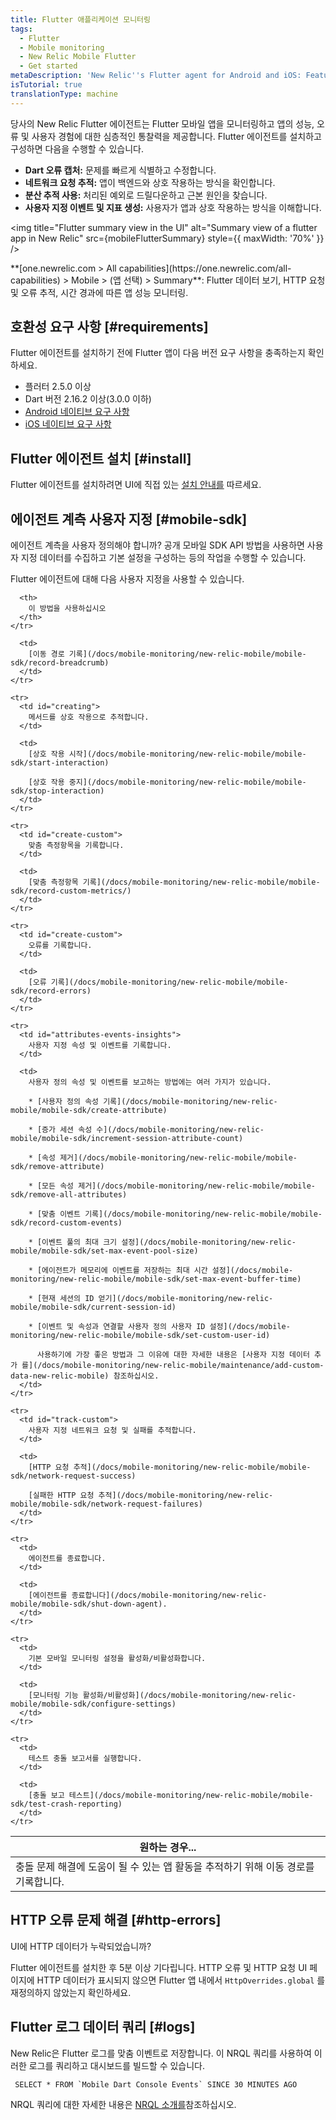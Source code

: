 ```yaml
---
title: Flutter 애플리케이션 모니터링
tags:
  - Flutter
  - Mobile monitoring
  - New Relic Mobile Flutter
  - Get started
metaDescription: 'New Relic''s Flutter agent for Android and iOS: Features, compatibility, requirements, installation, and upgrade procedures.'
isTutorial: true
translationType: machine
---
```



당사의 New Relic Flutter 에이전트는 Flutter 모바일 앱을 모니터링하고 앱의 성능, 오류 및 사용자 경험에 대한 심층적인 통찰력을 제공합니다. Flutter 에이전트를 설치하고 구성하면 다음을 수행할 수 있습니다.

* **Dart 오류 캡처:** 문제를 빠르게 식별하고 수정합니다.
* **네트워크 요청 추적:** 앱이 백엔드와 상호 작용하는 방식을 확인합니다.
* **분산 추적 사용:** 처리된 예외로 드릴다운하고 근본 원인을 찾습니다.
* **사용자 지정 이벤트 및 지표 생성:** 사용자가 앱과 상호 작용하는 방식을 이해합니다.

<img
  title="Flutter summary view in the UI"
  alt="Summary view of a flutter app in New Relic"
  src={mobileFlutterSummary}
  style={{ maxWidth: '70%' }}
/>

<figcaption>
  **[one.newrelic.com > All capabilities](https://one.newrelic.com/all-capabilities) > Mobile > (앱 선택) > Summary**: Flutter 데이터 보기, HTTP 요청 및 오류 추적, 시간 경과에 따른 앱 성능 모니터링.
</figcaption>

## 호환성 요구 사항 [#requirements]

Flutter 에이전트를 설치하기 전에 Flutter 앱이 다음 버전 요구 사항을 충족하는지 확인하세요.

* 플러터 2.5.0 이상
* Dart 버전 2.16.2 이상(3.0.0 이하)
* [Android 네이티브 요구 사항](/docs/mobile-monitoring/new-relic-mobile-android/get-started/new-relic-android-compatibility-requirements)
* [iOS 네이티브 요구 사항](/docs/mobile-monitoring/new-relic-mobile-ios/get-started/new-relic-ios-compatibility-requirements)

## Flutter 에이전트 설치 [#install]

Flutter 에이전트를 설치하려면 UI에 직접 있는 [설치 안내를](https://onenr.io/0gR70k5oZjo) 따르세요.

## 에이전트 계측 사용자 지정 [#mobile-sdk]

에이전트 계측을 사용자 정의해야 합니까? 공개 모바일 SDK API 방법을 사용하면 사용자 지정 데이터를 수집하고 기본 설정을 구성하는 등의 작업을 수행할 수 있습니다.

Flutter 에이전트에 대해 다음 사용자 지정을 사용할 수 있습니다.

<table>
  <thead>
    <tr>
      <th style={{ width: "300px" }}>
        원하는 경우...
      </th>

      <th>
        이 방법을 사용하십시오
      </th>
    </tr>
  </thead>

  <tbody>
    <tr>
      <td id="crash-analysis">
        충돌 문제 해결에 도움이 될 수 있는 앱 활동을 추적하기 위해 이동 경로를 기록합니다.
      </td>

      <td>
        [이동 경로 기록](/docs/mobile-monitoring/new-relic-mobile/mobile-sdk/record-breadcrumb)
      </td>
    </tr>

    <tr>
      <td id="creating">
        메서드를 상호 작용으로 추적합니다.
      </td>

      <td>
        [상호 작용 시작](/docs/mobile-monitoring/new-relic-mobile/mobile-sdk/start-interaction)

        [상호 작용 중지](/docs/mobile-monitoring/new-relic-mobile/mobile-sdk/stop-interaction)
      </td>
    </tr>

    <tr>
      <td id="create-custom">
        맞춤 측정항목을 기록합니다.
      </td>

      <td>
        [맞춤 측정항목 기록](/docs/mobile-monitoring/new-relic-mobile/mobile-sdk/record-custom-metrics/)
      </td>
    </tr>

    <tr>
      <td id="create-custom">
        오류를 기록합니다.
      </td>

      <td>
        [오류 기록](/docs/mobile-monitoring/new-relic-mobile/mobile-sdk/record-errors)
      </td>
    </tr>

    <tr>
      <td id="attributes-events-insights">
        사용자 지정 속성 및 이벤트를 기록합니다.
      </td>

      <td>
        사용자 정의 속성 및 이벤트를 보고하는 방법에는 여러 가지가 있습니다.

        * [사용자 정의 속성 기록](/docs/mobile-monitoring/new-relic-mobile/mobile-sdk/create-attribute)

        * [증가 세션 속성 수](/docs/mobile-monitoring/new-relic-mobile/mobile-sdk/increment-session-attribute-count)

        * [속성 제거](/docs/mobile-monitoring/new-relic-mobile/mobile-sdk/remove-attribute)

        * [모든 속성 제거](/docs/mobile-monitoring/new-relic-mobile/mobile-sdk/remove-all-attributes)

        * [맞춤 이벤트 기록](/docs/mobile-monitoring/new-relic-mobile/mobile-sdk/record-custom-events)

        * [이벤트 풀의 최대 크기 설정](/docs/mobile-monitoring/new-relic-mobile/mobile-sdk/set-max-event-pool-size)

        * [에이전트가 메모리에 이벤트를 저장하는 최대 시간 설정](/docs/mobile-monitoring/new-relic-mobile/mobile-sdk/set-max-event-buffer-time)

        * [현재 세션의 ID 얻기](/docs/mobile-monitoring/new-relic-mobile/mobile-sdk/current-session-id)

        * [이벤트 및 속성과 연결할 사용자 정의 사용자 ID 설정](/docs/mobile-monitoring/new-relic-mobile/mobile-sdk/set-custom-user-id)

          사용하기에 가장 좋은 방법과 그 이유에 대한 자세한 내용은 [사용자 지정 데이터 추가 를](/docs/mobile-monitoring/new-relic-mobile/maintenance/add-custom-data-new-relic-mobile) 참조하십시오.
      </td>
    </tr>

    <tr>
      <td id="track-custom">
        사용자 지정 네트워크 요청 및 실패를 추적합니다.
      </td>

      <td>
        [HTTP 요청 추적](/docs/mobile-monitoring/new-relic-mobile/mobile-sdk/network-request-success)

        [실패한 HTTP 요청 추적](/docs/mobile-monitoring/new-relic-mobile/mobile-sdk/network-request-failures)
      </td>
    </tr>

    <tr>
      <td>
        에이전트를 종료합니다.
      </td>

      <td>
        [에이전트를 종료합니다](/docs/mobile-monitoring/new-relic-mobile/mobile-sdk/shut-down-agent).
      </td>
    </tr>

    <tr>
      <td>
        기본 모바일 모니터링 설정을 활성화/비활성화합니다.
      </td>

      <td>
        [모니터링 기능 활성화/비활성화](/docs/mobile-monitoring/new-relic-mobile/mobile-sdk/configure-settings)
      </td>
    </tr>

    <tr>
      <td>
        테스트 충돌 보고서를 실행합니다.
      </td>

      <td>
        [충돌 보고 테스트](/docs/mobile-monitoring/new-relic-mobile/mobile-sdk/test-crash-reporting)
      </td>
    </tr>
  </tbody>
</table>

## HTTP 오류 문제 해결 [#http-errors]

UI에 HTTP 데이터가 누락되었습니까?

Flutter 에이전트를 설치한 후 5분 이상 기다립니다. HTTP 오류 및 HTTP 요청 UI 페이지에 HTTP 데이터가 표시되지 않으면 Flutter 앱 내에서 `HttpOverrides.global` 를 재정의하지 않았는지 확인하세요.

## Flutter 로그 데이터 쿼리 [#logs]

New Relic은 Flutter 로그를 맞춤 이벤트로 저장합니다. 이 NRQL 쿼리를 사용하여 이러한 로그를 쿼리하고 대시보드를 빌드할 수 있습니다.

```
 SELECT * FROM `Mobile Dart Console Events` SINCE 30 MINUTES AGO
```

NRQL 쿼리에 대한 자세한 내용은 [NRQL 소개를](/docs/query-your-data/nrql-new-relic-query-language/get-started/introduction-nrql-new-relics-query-language/#where)참조하십시오.